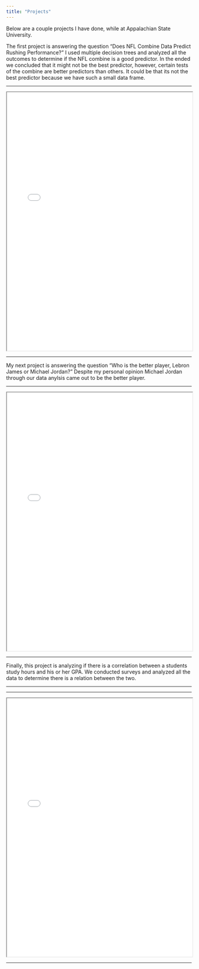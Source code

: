 ```yaml
---
title: "Projects"
---
```

Below are a couple projects I have done, while at Appalachian State University. 

The first project is answering the question "Does NFL Combine Data Predict Rushing Performance?" I used multiple decision trees and analyzed all the outcomes to determine if the NFL combine is a good predictor. In the ended we concluded that it might not be the best predictor, however, certain tests of the combine are better predictors than others. It could be that its not the best predictor because we have such a small data frame.
</iframe>

<hr>
<iframe src ="NFL Project Final.pdf" width= "100%" height="700px">

</iframe>

<hr>

</iframe>

My next project is answering the question "Who is the better player, Lebron James or Michael Jordan?" Despite my personal opinion Michael Jordan through our data anylsis came out to be the better player. 

<hr>
<iframe src ="Project_1_Sports_Analytics.pdf" width= "100%" height="700px">

</iframe>

<hr>

Finally, this project is analyzing if there is a correlation between a students study hours and his or her GPA. We conducted surveys and analyzed all the data to determine there is a relation between the two.

<hr>

</iframe>

<hr>
<iframe src ="StatsPaper!!.pdf" width= "100%" height="700px">

</iframe>

<hr>

